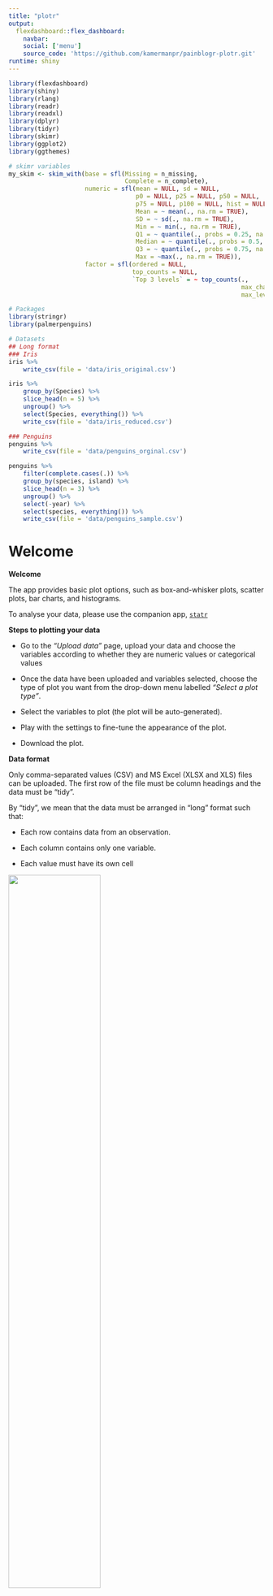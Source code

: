 ```yaml
---
title: "plotr"
output: 
  flexdashboard::flex_dashboard:
    navbar:
    social: ['menu']
    source_code: 'https://github.com/kamermanpr/painblogr-plotr.git'
runtime: shiny
---
```


```r
library(flexdashboard)
library(shiny)
library(rlang)
library(readr)
library(readxl)
library(dplyr)
library(tidyr)
library(skimr)
library(ggplot2)
library(ggthemes)

# skimr variables
my_skim <- skim_with(base = sfl(Missing = n_missing,
                                Complete = n_complete),
                     numeric = sfl(mean = NULL, sd = NULL,
                                   p0 = NULL, p25 = NULL, p50 = NULL, 
                                   p75 = NULL, p100 = NULL, hist = NULL,
                                   Mean = ~ mean(., na.rm = TRUE),
                                   SD = ~ sd(., na.rm = TRUE),
                                   Min = ~ min(., na.rm = TRUE),
                                   Q1 = ~ quantile(., probs = 0.25, na.rm = TRUE),
                                   Median = ~ quantile(., probs = 0.5, na.rm = TRUE),
                                   Q3 = ~ quantile(., probs = 0.75, na.rm = TRUE),
                                   Max = ~max(., na.rm = TRUE)),
                     factor = sfl(ordered = NULL,
                                  top_counts = NULL,
                                  `Top 3 levels` = ~ top_counts(., 
                                                                max_char = 15,
                                                                max_levels = 3)))
```

```r
# Packages
library(stringr)
library(palmerpenguins)

# Datasets
## Long format
### Iris
iris %>% 
    write_csv(file = 'data/iris_original.csv')

iris %>% 
    group_by(Species) %>% 
    slice_head(n = 5) %>% 
    ungroup() %>% 
    select(Species, everything()) %>% 
    write_csv(file = 'data/iris_reduced.csv')

### Penguins
penguins %>% 
    write_csv(file = 'data/penguins_orginal.csv')

penguins %>% 
    filter(complete.cases(.)) %>% 
    group_by(species, island) %>% 
    slice_head(n = 3) %>% 
    ungroup() %>% 
    select(-year) %>% 
    select(species, everything()) %>% 
    write_csv(file = 'data/penguins_sample.csv')
```

Welcome {data-nav='Welcome'}
===================================== 

<!--- <a href='https://www.wits.ac.za' target='_blank'>
<img src='wits-logo.png' 
alt='Wits give you the edge' 
width='25%'>
</a> --->

**Welcome**  

The app provides basic plot options, such as box-and-whisker plots, scatter plots, bar charts, and histograms. 

To analyse your data, please use the companion app, [`statr`](https://kamermanpr.shinyapps.io/painblogr-statr/){ target='_blank' }

**Steps to plotting your data**  

- Go to the _"Upload data"_ page, upload your data and choose the variables according to whether they are numeric values or categorical values

- Once the data have been uploaded and variables selected, choose the type of plot you want from the drop-down menu labelled _“Select a plot type”_.

- Select the variables to plot (the plot will be auto-generated).

- Play with the settings to fine-tune the appearance of the plot.

- Download the plot.

**Data format**  

Only comma-separated values (CSV) and MS Excel (XLSX and XLS) files can be uploaded. The first row of the file must be column headings and the data must be "tidy". 

By "tidy", we mean that the data must be arranged in "long" format such that:

- Each row contains data from an observation.

- Each column contains only one variable.

- Each value must have its own cell

<div>
<img src='tidy-data.png' width='60%'>
</div>

For a full description of tidy data, please use the following [link](https://www.jstatsoft.org/article/view/v059i10){ target='_blank' }.

To download a dataset to play around with on the app, we recommend [Allison Horst's](https://allisonhorst.github.io/palmerpenguins/index.html){ target='_blank' } "Palmer Penguins" dataset ([link to data](https://drive.google.com/open?id=1-8H1Mz2_oEMu3zlVsatraFruJQlCFqZ9&authuser=peter.kamerman%40gmail.com&usp=drive_fs){ target='_blank' })

**Developers**  

The app was developed by Peter Kamerman (WWW: [painblogr.org](https://www.painblogr.org){ target='_blank'}, GitHub: [kamermanpr](https://github.com/kamermanpr){ target='_blank' }) and Kavilan Nair (GitHub: [TripleBlackCat](https://github.com/TripleBlackCat){ target='_blank' }).

The development of the app was inspired by [BoxPlotR](http://shiny.chemgrid.org/boxplotr/){ target='_blank' }. 

Please cite this app as: Kamerman PR, Nair K (2021). plotr: an online academic plotting application. Version: v0.1.3. DOI: [10.5281/zenodo.5977332](https://doi.org/10.5281/zenodo.5977332).

**License**  

The software is released under an [MIT license](https://github.com/kamermanpr/painblogr-plotr/blob/main/LICENSE){ target='_blank' }.

**Issues**

To report any issues you have with the app, please use the following [link](https://github.com/kamermanpr/painblogr-plotr/issues){ target='_blank' }.

**Software citations**

- R Core Team (2021). R: A language and environment for statistical computing. R Foundation for Statistical Computing, Vienna, Austria. URL: [https://www.R-project.org/](https://www.R-project.org/){ target='_blank' }.

- Jeffrey B. Arnold (2021). ggthemes: Extra Themes, Scales and Geoms for 'ggplot2'. R package version 4.2.4. URL: [https://CRAN.R-project.org/package=ggthemes](https://CRAN.R-project.org/package=ggthemes){ target='_blank' }.
  
- Winston Chang, Joe Cheng, JJ Allaire, Carson Sievert, Barret Schloerke, Yihui Xie, Jeff Allen, Jonathan McPherson, Alan Dipert and Barbara Borges (2021). shiny: Web Application Framework for R. R package version 1.7.1. URL: [https://CRAN.R-project.org/package=shiny](https://CRAN.R-project.org/package=shiny){ target='_blank' }.
  
- Lionel Henry and Hadley Wickham (2021). rlang: Functions for Base Types and Core R and 'Tidyverse' Features. R package version 0.4.12. URL: [https://CRAN.R-project.org/package=rlang](https://CRAN.R-project.org/package=rlang){ target='_blank' }.

- Richard Iannone, JJ Allaire and Barbara Borges (2020). flexdashboard: R Markdown Format for Flexible Dashboards. R package version 0.5.2. URL: [https://CRAN.R-project.org/package=flexdashboard](https://CRAN.R-project.org/package=flexdashboard){ target='_blank' }.

- Elin Waring, Michael Quinn, Amelia McNamara, Eduardo Arino de la Rubia, Hao Zhu and Shannon Ellis (2021). skimr: Compact and Flexible Summaries of Data. R package version 2.1.3. URL: [https://CRAN.R-project.org/package=skimr](https://CRAN.R-project.org/package=skimr){ target='_blank' }.

- Hadley Wickham, Romain François, Lionel Henry and Kirill Müller (2021). dplyr: A Grammar of Data Manipulation. R package version 1.0.7. URL: [https://CRAN.R-project.org/package=dplyr](https://CRAN.R-project.org/package=dplyr){ target='_blank' }.

- Hadley Wickham, Jim Hester and Jennifer Bryan (2021). readr: Read Rectangular Text Data. R package version 2.1.1. URL: [https://CRAN.R-project.org/package=readr](https://CRAN.R-project.org/package=readr){ target='_blank' }.

- Hadley Wickham (2021). tidyr: Tidy Messy Data. R package version 1.1.4. URL: [https://CRAN.R-project.org/package=tidyr](https://CRAN.R-project.org/package=tidyr){ target='_blank' }.

- Hadley Wickham and Jennifer Bryan (2019). readxl: Read Excel Files. R package version 1.3.1. URL: [https://CRAN.R-project.org/package=readxl](https://CRAN.R-project.org/package=readxl){ target='_blank' }.

- Hadley Wickham (2016). ggplot2: Elegant Graphics for Data Analysis. Springer-Verlag, New York.

Upload data {data-nav='Upload data'}
=====================================

Column {.sidebar data-width=350}
-------------------------------------

```r
h1('Upload data')

p('Once the data have been uploaded, choose all variables that should be treated as numeric variables, and all variables that should be treated as categorical variables.')

hr()

# File format
radioButtons(inputId = 'type0', 
             label = 'File type', 
             choices = c('CSV (default)' = 'csv',
                         'XLSX or XLS' = 'excel'),
             selected = 'csv')

# Upload file
fileInput(inputId = 'file0', 
          label = 'Import data',
          multiple = FALSE,
          accept = c('.csv', '.xlsx', '.xls'))

# Make reactive data
df <- reactive({
    req(input$file0)
    
    if(input$type0 == 'csv'){
        
        read_csv(input$file0$datapath)
        
    } else {
        
        read_excel(input$file0$datapath)
        
    }
})

# Choose numeric columns
output$data_numeric <- renderUI({
    varSelectizeInput(inputId = 'numeric',
                      label = 'Select numeric variables',
                      multiple = TRUE,
                      data = df())
})

uiOutput('data_numeric')

# Choose categorical columns
output$data_categorical <- renderUI({
    varSelectizeInput(inputId = 'categorical',
                      label = 'Select categorical variables',
                      multiple = TRUE,
                      data = df())
})

uiOutput('data_categorical')

```

Row 
-------------------------------------

### Table 1: Summary of numeric variables

```r
df_numeric <- reactive({
    req(df())
    df() %>% 
        select(!!!input$numeric) %>% 
        mutate(across(.cols = everything(), ~ as.numeric(.x)))
})

output$tbl_numeric <- renderTable(
    if(ncol(df_numeric()) != 0){
        df_numeric() %>% 
            my_skim() %>% 
            yank('numeric') %>% 
            rename(Variable = skim_variable)
    }
)

tableOutput('tbl_numeric')
```

### Table 2: Summary of categorical variables

```r
df_categorical <- reactive({
    req(df())
    df() %>% 
        select(!!!input$categorical) %>% 
        mutate(across(.cols = everything(), ~ as.factor(.x)))
})

output$tbl_categorical <- renderTable(
    if(ncol(df_categorical()) != 0){
        df_categorical() %>% 
            my_skim() %>% 
            yank('factor') %>% 
            rename(Variable = skim_variable,
                   `Unique levels` = n_unique)
    }
)

tableOutput('tbl_categorical')
```

```r
# Generate combined data file
df_combined <- reactive({
    bind_cols(df_numeric(), df_categorical())
    })
```

Boxplot {data-navmenu='Select a plot type'}
=====================================  

Column {.sidebar data-width=350}
-------------------------------------

```r
h1('Boxplot')

p(strong('Remember to upload your data first.'))

p('The default setting is to display plots with only one grouping variable using a black-and-white colour palette. If you wish to add colour to these plots, select the second grouping variable as the same as the first grouping variable.')

p('Beeswarm points are "jittered" horizontally only. That is, the value of each point, as measured on the y-axis, remains unchanged.')

p('For plot download options, scroll to the bottom of this sidebar.')

hr()

# Select variables
## Response variable
output$box_yvar <- renderUI({
    req(df_numeric())
    varSelectInput(inputId = 'box_y_var',
                   label = 'Choose response variable',
                   selected = NULL,
                   data = df_numeric())
    })

uiOutput('box_yvar')

## Grouping variable
output$box_groupvar <- renderUI({
    req(df_categorical())
    selectInput(inputId = 'box_group_var',
                label = 'Choose grouping variable',
                selected = 'None',
                choices = c('None', names(df_categorical())))
    })

uiOutput('box_groupvar')

## Second grouping variable
output$box_groupvar2 <- renderUI({
    req(df_categorical)
    selectInput(inputId = 'box_group2_var',
                label = 'Choose second grouping variable (optional)',
                selected = 'None',
                choices = c('None', names(df_categorical())))
    })

uiOutput('box_groupvar2')

## Choose plot type
radioButtons(inputId = 'box_plot_type',
             label = 'Plot type',
             choices = c('Simple boxplot (default)' = 'box',
                         'Add beeswarm' = 'box_points'),
             selected = 'box')

## Add labels
textInput(inputId = 'box_title', 
          label = 'Plot title',
          value = NULL)

textInput(inputId = 'box_y_label', 
          label = 'Y-axis label',
          value = NULL)

textInput(inputId = 'box_x_label', 
          label = 'X-axis label',
          value = NULL)

## Base font size
sliderInput(inputId = 'box_base_size',
            label = 'Font size',
            value = 18,
            min = 8,
            max = 28)

## Y-axis limits
numericInput(inputId = 'box_min_y',
             label = 'Minimum y-axis value',
             value = NULL)

numericInput(inputId = 'box_max_y',
             label = 'Maximum y-axis value',
             value = NULL)

## Point size size
sliderInput(inputId = 'box_size',
            label = 'Point size (beeswarm points)',
            value = 3,
            min = 0,
            max = 10)

## Point transparency size
sliderInput(inputId = 'box_alpha',
            label = 'Point transparency (beeswarm points)',
            value = 1,
            min = 0,
            max = 1)

## Point scatter width
sliderInput(inputId = 'box_scatter_width',
            label = 'Scatter width (beeswarm points)',
            value = 0.3,
            min = 0,
            max = 1)

hr()

strong('Options for the second grouping variable')

## Colour scheme
selectInput(inputId = 'box_colours',
            label = 'Colour scheme',
            selected = NULL,
            choices = c('Default (20 colours)' = 'Tableau 20',
                        'Tableau (10 colours)' = 'Tableau 10',
                        'Colour blind (10 colours)' = 'Color Blind',
                        'Grey (5 colours)' = 'Classic Gray 5'))

## Legend position
radioButtons(inputId = 'box_legend_position',
             label = 'Legend position',
             choices =c ('None (default)'= 'none',
                         'Right side of plot' = 'right',
                         'Above the plot' = 'top',
                         'User-defined' = 'legend_user'),
             selected = 'none')

### x value
sliderInput(inputId = 'box_x_legend',
            label = 'User-defined legend position (x coordinate)',
            value = 0.85,
            min = 0,
            max = 1)

### y-value
sliderInput(inputId = 'box_y_legend',
            label = 'User-defined legend position (y coordinate)',
            value = 0.85,
            min = 0,
            max = 1)

hr()

h1('Download plot')

# Format
selectInput(inputId = 'box_format',
            label = 'Choose file format',
            selected = 'png',
            choices = c('bmp', 'jpg', 'pdf', 'png'))

# Plot width
numericInput(inputId = 'box_width',
             label = 'Figure width (cm)',
             value = 17)

## Plot height
numericInput(inputId = 'box_height',
             label = 'Figure height (cm)',
             value = 14)

# Add download button
output$box_download_button <- renderUI({
    downloadButton(outputId = 'boxplot_download_button',
                   label = "'Click' to download image")
    })

uiOutput('box_download_button')
```

Column
-------------------------------------

### Plot

```r
# Plot graph
output$box_plot <- renderPlot(
    
    if(req(input$box_plot_type) == 'box' & req(input$box_group_var) == 'None'){
        
        df_combined() %>%
                ggplot(data = .) +
                aes(x = '',
                    y = !!input$box_y_var) +
                geom_boxplot() +
                labs(title = input$box_title,
                     y = input$box_y_label,
                     x = input$box_x_label) +
                scale_y_continuous(limits = c(input$box_min_y, input$box_max_y)) +
                scale_x_discrete(na.translate = FALSE) +
                theme_minimal(base_size = input$box_base_size) +
                theme(legend.position = 'none',
                          plot.background = element_rect(colour = '#FFFFFF',
                                                         fill = '#FFFFFF'),
                          plot.title = element_text(size = input$box_base_size),
                          axis.text = element_text(colour = '#000000'),
                          axis.line = element_line(colour = '#000000',
                                                   size = 0.5),
                          axis.ticks = element_line(colour = '#000000',
                                                    size = 0.5),
                          panel.grid = element_blank()) 
        
        
    } else if(req(input$box_plot_type) == 'box' & req(input$box_group_var) != 'None'){
        
        if(req(input$box_group2_var) == 'None'){
            
            df_combined() %>%
                ggplot(data = .) +
                aes(x = df_combined()[[input$box_group_var]],
                    y = !!input$box_y_var) +
                geom_boxplot() +
                labs(title = input$box_title,
                     y = input$box_y_label,
                     x = input$box_x_label) +
                scale_y_continuous(limits = c(input$box_min_y, input$box_max_y)) +
                scale_x_discrete(na.translate = FALSE) +
                theme_minimal(base_size = input$box_base_size) +
                theme(legend.position = 'none',
                          plot.background = element_rect(colour = '#FFFFFF',
                                                         fill = '#FFFFFF'),
                          plot.title = element_text(size = input$box_base_size),
                          axis.text = element_text(colour = '#000000'),
                          axis.line = element_line(colour = '#000000',
                                                   size = 0.5),
                          axis.ticks = element_line(colour = '#000000',
                                                    size = 0.5),
                          panel.grid = element_blank()) 
            
        } else {
            
            if(input$box_legend_position != 'legend_user'){
                
                df_combined() %>% 
                    ggplot(data = .) +
                    aes(x = df_combined()[[input$box_group_var]],
                        y = !!input$box_y_var,
                        fill = df_combined()[[!!input$box_group2_var]],
                        colour = df_combined()[[!!input$box_group2_var]]) +
                    geom_boxplot(alpha = 0.6) +
                    labs(title = input$box_title,
                         y = input$box_y_label,
                         x = input$box_x_label) +
                    scale_y_continuous(limits = c(input$box_min_y, input$box_max_y)) +
                    scale_x_discrete(na.translate = FALSE) +
                    scale_fill_tableau(palette = input$box_colours,
                                       na.translate = FALSE) +
                    scale_colour_tableau(palette = input$box_colours,
                                         na.translate = FALSE) +
                    theme_minimal(base_size = input$box_base_size) +
                    theme(legend.position = input$box_legend_position,
                          legend.title = element_blank(),
                          plot.background = element_rect(colour = '#FFFFFF',
                                                         fill = '#FFFFFF'),
                          plot.title = element_text(size = input$box_base_size),
                          axis.text = element_text(colour = '#000000'),
                          axis.line = element_line(colour = '#000000',
                                                   size = 0.5),
                          axis.ticks = element_line(colour = '#000000',
                                                    size = 0.5),
                          panel.grid = element_blank()) 
                
                } else if(input$box_legend_position == 'legend_user'){
                    
                    df_combined() %>% 
                        ggplot(data = .) +
                        aes(x = df_combined()[[input$box_group_var]],
                            y = !!input$box_y_var,
                            fill = df_combined()[[!!input$box_group2_var]],
                            colour = df_combined()[[!!input$box_group2_var]]) +
                        geom_boxplot(alpha = 0.6) +
                        labs(title = input$box_title,
                             y = input$box_y_label,
                             x = input$box_x_label) +
                        scale_y_continuous(limits = c(input$box_min_y, input$box_max_y)) +
                        scale_x_discrete(na.translate = FALSE) +
                        scale_fill_tableau(palette = input$box_colours,
                                           na.translate = FALSE) +
                        scale_colour_tableau(palette = input$box_colours,
                                             na.translate = FALSE) +
                        theme_minimal(base_size = input$box_base_size) +
                        theme(legend.position = c(input$box_x_legend, input$box_y_legend),
                              legend.title = element_blank(),
                              plot.background = element_rect(colour = '#FFFFFF',
                                                             fill = '#FFFFFF'),
                              plot.title = element_text(size = input$box_base_size),
                              axis.text = element_text(colour = '#000000'),
                              axis.line = element_line(colour = '#000000',
                                                       size = 0.5),
                              axis.ticks = element_line(colour = '#000000',
                                                        size = 0.5),
                              panel.grid = element_blank()) 
                    
                }
            }
        
        } else if(input$box_plot_type == 'box_points' & input$box_group_var == 'None'){
            
            df_combined() %>%
                ggplot(data = .) +
                aes(x = '',
                    y = !!input$box_y_var) +
                geom_boxplot(outlier.shape = NA) +
                geom_point(position = position_jitter(seed = 1234,
                                                      width = input$box_scatter_width,
                                                      height = 0),
                           fill = '#000000',
                           alpha = input$box_alpha,
                           shape = 21,
                           size = input$box_size) +
                geom_point(position = position_jitter(seed = 1234,
                                                      width = input$box_scatter_width,
                                                      height = 0),
                           shape = 21,
                           size = input$box_size) +
                labs(title = input$box_title,
                     y = input$box_y_label,
                     x = input$box_x_label) +
                scale_y_continuous(limits = c(input$box_min_y, input$box_max_y)) +
                scale_x_discrete(na.translate = FALSE) +
                theme_minimal(base_size = input$box_base_size) +
                theme(legend.position = 'none',
                          plot.background = element_rect(colour = '#FFFFFF',
                                                         fill = '#FFFFFF'),
                          plot.title = element_text(size = input$box_base_size),
                          axis.text = element_text(colour = '#000000'),
                          axis.line = element_line(colour = '#000000',
                                                   size = 0.5),
                          axis.ticks = element_line(colour = '#000000',
                                                    size = 0.5),
                          panel.grid = element_blank()) 
            
        } else if(input$box_plot_type == 'box_points' & input$box_group_var != 'None'){
            
            if(req(input$box_group2_var) == 'None'){
            
            df_combined() %>%
                ggplot(data = .) +
                aes(x = df_combined()[[input$box_group_var]],
                    y = !!input$box_y_var) +
                geom_boxplot(outlier.shape = NA) +
                geom_point(position = position_jitter(seed = 1234,
                                                      width = input$box_scatter_width,
                                                      height = 0),
                           fill = '#000000',
                           alpha = input$box_alpha,
                           shape = 21,
                           size = input$box_size) +
                geom_point(position = position_jitter(seed = 1234,
                                                      width = input$box_scatter_width,
                                                      height = 0),
                           shape = 21,
                           size = input$box_size) +
                labs(title = input$box_title,
                     y = input$box_y_label,
                     x = input$box_x_label) +
                scale_y_continuous(limits = c(input$box_min_y, input$box_max_y)) +
                scale_x_discrete(na.translate = FALSE) +
                theme_minimal(base_size = input$box_base_size) +
                theme(legend.position = 'none',
                          plot.background = element_rect(colour = '#FFFFFF',
                                                         fill = '#FFFFFF'),
                          plot.title = element_text(size = input$box_base_size),
                          axis.text = element_text(colour = '#000000'),
                          axis.line = element_line(colour = '#000000',
                                                   size = 0.5),
                          axis.ticks = element_line(colour = '#000000',
                                                    size = 0.5),
                          panel.grid = element_blank()) 
            
        } else {
            
            if(input$box_legend_position != 'legend_user'){
                
                df_combined() %>% 
                    ggplot(data = .) +
                    aes(x = df_combined()[[input$box_group_var]],
                        y = !!input$box_y_var,
                        fill = df_combined()[[!!input$box_group2_var]],
                        colour = df_combined()[[!!input$box_group2_var]]) +
                    geom_boxplot(outlier.shape = NA,
                                 alpha = 0.6) +
                    geom_point(position = position_jitterdodge(seed = 1234,
                                                          jitter.width = input$box_scatter_width,
                                                          jitter.height = 0),
                               alpha = input$box_alpha,
                               shape = 21,
                               size = input$box_size) +
                    geom_point(position = position_jitterdodge(seed = 1234,
                                                          jitter.width = input$box_scatter_width,
                                                          jitter.height = 0),
                               fill = NA,
                               shape = 21,
                               size = input$box_size) +
                    labs(title = input$box_title,
                         y = input$box_y_label,
                         x = input$box_x_label) +
                    scale_y_continuous(limits = c(input$box_min_y, input$box_max_y)) +
                    scale_x_discrete(na.translate = FALSE) +
                    scale_fill_tableau(palette = input$box_colours,
                                       na.translate = FALSE) +
                    scale_colour_tableau(palette = input$box_colours,
                                         na.translate = FALSE) +
                    theme_minimal(base_size = input$box_base_size) +
                    theme(legend.position = input$box_legend_position,
                          legend.title = element_blank(),
                          plot.background = element_rect(colour = '#FFFFFF',
                                                         fill = '#FFFFFF'),
                          plot.title = element_text(size = input$box_base_size),
                          axis.text = element_text(colour = '#000000'),
                          axis.line = element_line(colour = '#000000',
                                                   size = 0.5),
                          axis.ticks = element_line(colour = '#000000',
                                                    size = 0.5),
                          panel.grid = element_blank()) 
                
                } else if(input$box_legend_position == 'legend_user'){
                    
                    df_combined() %>% 
                        ggplot(data = .) +
                        aes(x = df_combined()[[input$box_group_var]],
                            y = !!input$box_y_var,
                            fill = df_combined()[[!!input$box_group2_var]],
                            colour = df_combined()[[!!input$box_group2_var]]) +
                        geom_boxplot(outlier.shape = NA,
                                     alpha = 0.6) +
                        geom_point(position = position_jitterdodge(seed = 1234,
                                                              jitter.width = input$box_scatter_width,
                                                              jitter.height = 0),
                                   alpha = input$box_alpha,
                                   shape = 21,
                                   size = input$box_size) +
                        geom_point(position = position_jitterdodge(seed = 1234,
                                                              jitter.width = input$box_scatter_width,
                                                              jitter.height = 0),
                                   shape = 21,
                                   fill = NA,
                                   size = input$box_size) +
                        labs(title = input$box_title,
                             y = input$box_y_label,
                             x = input$box_x_label) +
                        scale_y_continuous(limits = c(input$box_min_y, input$box_max_y)) +
                        scale_x_discrete(na.translate = FALSE) +
                        scale_fill_tableau(palette = input$box_colours,
                                           na.translate = FALSE) +
                        scale_colour_tableau(palette = input$box_colours,
                                             na.translate = FALSE) +
                        theme_minimal(base_size = input$box_base_size) +
                        theme(legend.position = c(input$box_x_legend, input$box_y_legend),
                              legend.title = element_blank(),
                              plot.background = element_rect(colour = '#FFFFFF',
                                                             fill = '#FFFFFF'),
                              plot.title = element_text(size = input$box_base_size),
                              axis.text = element_text(colour = '#000000'),
                              axis.line = element_line(colour = '#000000',
                                                       size = 0.5),
                              axis.ticks = element_line(colour = '#000000',
                                                        size = 0.5),
                              panel.grid = element_blank()) 
                    
                }
            }
        }
)

plotOutput('box_plot')
```

```r
# Download plot
output$boxplot_download_button <- downloadHandler(
    filename = function() {
        paste0('boxplot_', Sys.Date(), '.', input$box_format)
    },
    content = function(file) {
        plotOutput('box_plot')
        ggsave(file, 
               width = input$box_width, 
               height = input$box_height,
               units = 'cm')
    }
  )
```

Scatter plot {data-navmenu='Select a plot type'}
=====================================  

Column {.sidebar data-width=350}
-------------------------------------

```r
h1('Scatter plot')

p(strong('Remember to upload your data first.'))

p('The default setting is to display plots with no grouping variable using a black-and-white colour palette. Colour options only become available when adding a grouping variable.')

p('For download options, scroll to the bottom of this sidebar.')

hr()

# Select variables
## Y variable
output$scatter_yvar <- renderUI({
    req(df_numeric())
    varSelectInput(inputId = 'scatter_y_var',
                   label = 'Choose response variable (y-axis)',
                   selected = NULL,
                   data =  df_numeric())
    })

uiOutput('scatter_yvar')

## X variable
output$scatter_xvar <- renderUI({
    req(df_numeric())
    varSelectInput(inputId = 'scatter_x_var',
                   label = 'Choose response variable (x-axis)',
                   selected = NULL,
                   data =  df_numeric())
    })

uiOutput('scatter_xvar')

output$scatter_groupvar <- renderUI({
    req(df_categorical())
    selectInput(inputId = 'scatter_group_var',
                label = 'Choose grouping variable (optional)',
                selected = NULL,
                choices = c('None', names(df_categorical())))
})

uiOutput('scatter_groupvar')

## Add regression or loess curve
radioButtons(inputId = 'scatter_smooth',
             label = 'Add regression line',
             choices = c('None (default)' = 'none',
                         'Linear regression' = 'linear',
                         'LOESS curve' = 'loess'),
             selected = 'none')

## Add labels
textInput(inputId = 'scatter_title', 
          label = 'Plot title',
          value = '')

textInput(inputId = 'scatter_y_label', 
          label = 'Y-axis label',
          value = '')

textInput(inputId = 'scatter_x_label', 
          label = 'X-axis label',
          value = '')

## Base font size
sliderInput(inputId = 'scatter_base_size',
            label = 'Font size',
            value = 18,
            min = 8,
            max = 28)

## Point size size
sliderInput(inputId = 'scatter_size',
            label = 'Point size',
            value = 3,
            min = 0,
            max = 10)

## Point transparency size
sliderInput(inputId = 'scatter_alpha',
            label = 'Point transparency',
            value = 1,
            min = 0,
            max = 1)

## Y-axis limits
numericInput(inputId = 'scatter_min_y',
             label = 'Minimum y-axis value',
             value = NULL)

numericInput(inputId = 'scatter_max_y',
             label = 'Maximum y-axis value',
             value = NULL)

## X-axis limits
numericInput(inputId = 'scatter_min_x',
             label = 'Minimum x-axis value',
             value = NULL)

numericInput(inputId = 'scatter_max_x',
             label = 'Maximum x-axis value',
             value = NULL)

hr()

strong('Options for grouping variable')

## Colour scheme
selectInput(inputId = 'scatter_colours',
            label = 'Colour scheme',
            selected = NULL,
            choices = c('Default (20 colours)' = 'Tableau 20',
                        'Tableau (10 colours)' = 'Tableau 10',
                        'Colour blind (10 colours)' = 'Color Blind',
                        'Grey (5 colours)' = 'Classic Gray 5'))

## Legend position
radioButtons(inputId = 'scatter_legend_position',
             label = 'Legend position',
             choices =c ('None (default)'= 'none',
                         'Right side of plot' = 'right',
                         'Above the plot' = 'top',
                         'User-defined' = 'legend_user'),
             selected = 'none')

### x value
sliderInput(inputId = 'scatter_x_legend',
            label = 'User-defined legend position (x coordinate)',
            value = 0.85,
            min = 0,
            max = 1)

### y-value
sliderInput(inputId = 'scatter_y_legend',
            label = 'User-defined legend position (y coordinate)',
            value = 0.85,
            min = 0,
            max = 1)

hr()

h1('Download plot')

# Format
selectInput(inputId = 'scatter_format',
            label = 'Choose file format',
            selected = 'png',
            choices = c('bmp', 'jpg', 'pdf', 'png'))

# Plot width
numericInput(inputId = 'scatter_width',
             label = 'Figure width (cm)',
             value = 16)

## Plot height
numericInput(inputId = 'scatter_height',
             label = 'Figure height (cm)',
             value = 16)

# Add download button
output$scatter_download_button <- renderUI({
    downloadButton(outputId = 'scatterplot_download_button',
                   label = "'Click' to download image")
    })

uiOutput('scatter_download_button')
```

Column
-------------------------------------

### Plot

```r
# Plot graph
output$scatter_plot <- renderPlot(
    
    if(req(input$scatter_smooth) == 'none' & req(input$scatter_group_var) == 'None'){
        
        ggplot(data = df_combined()) +
        aes(x = !!input$scatter_x_var,
            y = !!input$scatter_y_var) +
        geom_point(shape = 21,
                   colour = '#000000',
                   fill = '#000000',
                   alpha = input$scatter_alpha,
                   size = input$scatter_size) +
        geom_point(shape = 21,
                   colour = '#000000',
                   size = input$scatter_size) +
        labs(title = input$scatter_title,
             y = input$scatter_y_label,
             x = input$scatter_x_label) +
        scale_x_continuous(limits = c(input$scatter_min_x, input$scatter_max_x)) +
        scale_y_continuous(limits = c(input$scatter_min_y, input$scatter_max_y)) +
        theme_minimal(base_size = input$scatter_base_size) +
        theme(plot.background = element_rect(colour = '#FFFFFF',
                                             fill = '#FFFFFF'),
              plot.title = element_text(size = input$scatter_base_size),
              axis.text = element_text(colour = '#000000'),
              axis.line = element_line(colour = '#000000',
                                       size = 0.5),
              axis.ticks = element_line(colour = '#000000',
                                        size = 0.5),
              panel.grid = element_blank())
        
    } else if(input$scatter_smooth == 'linear' & input$scatter_group_var == 'None'){
        
        ggplot(data = df_combined()) +
        aes(x = !!input$scatter_x_var,
            y = !!input$scatter_y_var) +
        geom_point(shape = 21,
                   colour = '#000000',
                   fill = '#000000',
                   alpha = input$scatter_alpha,
                   size = input$scatter_size) +
        geom_point(shape = 21,
                   colour = '#000000',
                   size = input$scatter_size) +
        geom_smooth(method = 'lm',
                    colour = '#000000',
                    size = 1,
                    se = FALSE) +
        labs(title = input$scatter_title,
             y = input$scatter_y_label,
             x = input$scatter_x_label) +
        scale_x_continuous(limits = c(input$scatter_min_x, input$scatter_max_x)) +
        scale_y_continuous(limits = c(input$scatter_min_y, input$scatter_max_y)) +
        theme_minimal(base_size = input$scatter_base_size) +
        theme(plot.background = element_rect(colour = '#FFFFFF',
                                             fill = '#FFFFFF'),
              plot.title = element_text(size = input$scatter_base_size),
              axis.text = element_text(colour = '#000000'),
              axis.line = element_line(colour = '#000000',
                                       size = 0.5),
              axis.ticks = element_line(colour = '#000000',
                                        size = 0.5),
              panel.grid = element_blank())
        
    } else if(input$scatter_smooth == 'loess' & input$scatter_group_var == 'None'){
        
        ggplot(data = df_combined()) +
        aes(x = !!input$scatter_x_var,
            y = !!input$scatter_y_var) +
        geom_point(shape = 21,
                   colour = '#000000',
                   fill = '#000000',
                   alpha = input$scatter_alpha,
                   size = input$scatter_size) +
        geom_point(shape = 21,
                   colour = '#000000',
                   size = input$scatter_size) +
        geom_smooth(method = 'loess',
                    colour = '#000000',
                    size = 1,
                    se = FALSE) +
        labs(title = input$scatter_title,
             y = input$scatter_y_label,
             x = input$scatter_x_label) +
        scale_x_continuous(limits = c(input$scatter_min_x, input$scatter_max_x)) +
        scale_y_continuous(limits = c(input$scatter_min_y, input$scatter_max_y)) +
        theme_minimal(base_size = input$scatter_base_size) +
        theme(plot.background = element_rect(colour = '#FFFFFF',
                                                 fill = '#FFFFFF'),
              plot.title = element_text(size = input$scatter_base_size),
              axis.text = element_text(colour = '#000000'),
              axis.line = element_line(colour = '#000000',
                                       size = 0.5),
              axis.ticks = element_line(colour = '#000000',
                                        size = 0.5),
              panel.grid = element_blank())
        
    } else if(input$scatter_smooth == 'linear' & input$scatter_group_var != 'None'){
        
        if(input$scatter_legend_position != 'legend_user'){
            
            ggplot(data = df_combined()) +
                aes(x = !!input$scatter_x_var,
                    y = !!input$scatter_y_var,
                    fill = df_combined()[[input$scatter_group_var]],
                    colour = df_combined()[[input$scatter_group_var]]) +
                geom_point(shape = 21,
                           alpha = input$scatter_alpha,
                           size = input$scatter_size) +
                geom_point(shape = 21,
                           fill = NA,
                           size = input$scatter_size) +
                geom_smooth(method = 'lm',
                            size = 1,
                            se = FALSE) +
                labs(title = input$scatter_title,
                     y = input$scatter_y_label,
                     x = input$scatter_x_label) +
                scale_x_continuous(limits = c(input$scatter_min_x, input$scatter_max_x)) +
                scale_y_continuous(limits = c(input$scatter_min_y, input$scatter_max_y)) +
                scale_colour_tableau(palette = input$scatter_colours,
                                     na.translate = FALSE) +
                scale_fill_tableau(palette = input$scatter_colours,
                                   na.translate = FALSE) +
                theme_minimal(base_size = input$scatter_base_size) +
                theme(plot.background = element_rect(colour = '#FFFFFF',
                                                     fill = '#FFFFFF'),
                      plot.title = element_text(size = input$scatter_base_size),
                      legend.position = input$scatter_legend_position,
                      legend.title = element_blank(),
                      axis.text = element_text(colour = '#000000'),
                      axis.line = element_line(colour = '#000000',
                                               size = 0.5),
                      axis.ticks = element_line(colour = '#000000',
                                                size = 0.5),
                      panel.grid = element_blank())
            
        } else if(input$scatter_legend_position == 'legend_user'){
            
            ggplot(data = df_combined()) +
                aes(x = !!input$scatter_x_var,
                    y = !!input$scatter_y_var,
                    fill = df_combined()[[input$scatter_group_var]],
                    colour = df_combined()[[input$scatter_group_var]]) +
                geom_point(shape = 21,
                           alpha = input$scatter_alpha,
                           size = input$scatter_size) +
                geom_point(shape = 21,
                           fill = NA,
                           size = input$scatter_size) +
                geom_smooth(method = 'lm',
                            size = 1,
                            se = FALSE) +
                labs(title = input$scatter_title,
                     y = input$scatter_y_label,
                     x = input$scatter_x_label) +
                scale_x_continuous(limits = c(input$scatter_min_x, input$scatter_max_x)) +
                scale_y_continuous(limits = c(input$scatter_min_y, input$scatter_max_y)) +
                scale_colour_tableau(palette = input$scatter_colours,
                                     na.translate = FALSE) +
                scale_fill_tableau(palette = input$scatter_colours,
                                   na.translate = FALSE) +
                theme_minimal(base_size = input$scatter_base_size) +
                theme(plot.background = element_rect(colour = '#FFFFFF',
                                                     fill = '#FFFFFF'),
                      plot.title = element_text(size = input$scatter_base_size),
                      legend.position = c(input$scatter_x_legend, input$scatter_y_legend),
                      legend.title = element_blank(),
                      axis.text = element_text(colour = '#000000'),
                      axis.line = element_line(colour = '#000000',
                                               size = 0.5),
                      axis.ticks = element_line(colour = '#000000',
                                                size = 0.5),
                      panel.grid = element_blank())
            
        }
        
    } else if(input$scatter_smooth == 'loess' & input$scatter_group_var != 'None'){
        
        if(input$scatter_legend_position != 'legend_user'){
            
            ggplot(data = df_combined()) +
                aes(x = !!input$scatter_x_var,
                    y = !!input$scatter_y_var,
                    fill = df_combined()[[input$scatter_group_var]],
                    colour = df_combined()[[input$scatter_group_var]]) +
                geom_point(shape = 21,
                           alpha = input$scatter_alpha,
                           size = input$scatter_size) +
                geom_point(shape = 21,
                           fill = NA,
                           size = input$scatter_size) +
                geom_smooth(method = 'loess',
                            size = 1,
                            se = FALSE) +
                labs(title = input$scatter_title,
                     y = input$scatter_y_label,
                     x = input$scatter_x_label) +
                scale_x_continuous(limits = c(input$scatter_min_x, input$scatter_max_x)) +
                scale_y_continuous(limits = c(input$scatter_min_y, input$scatter_max_y)) +
                scale_colour_tableau(palette = input$scatter_colours,
                                     na.translate = FALSE) +
                scale_fill_tableau(palette = input$scatter_colours,
                                   na.translate = FALSE) +
                theme_minimal(base_size = input$scatter_base_size) +
                theme(plot.background = element_rect(colour = '#FFFFFF',
                                                     fill = '#FFFFFF'),
                      plot.title = element_text(size = input$scatter_base_size),
                      legend.position = input$scatter_legend_position,
                      legend.title = element_blank(),
                      axis.text = element_text(colour = '#000000'),
                      axis.line = element_line(colour = '#000000',
                                               size = 0.5),
                      axis.ticks = element_line(colour = '#000000',
                                                size = 0.5),
                      panel.grid = element_blank())
            
        } else if(input$scatter_legend_position == 'legend_user'){
            
            ggplot(data = df_combined()) +
                aes(x = !!input$scatter_x_var,
                    y = !!input$scatter_y_var,
                    fill = df_combined()[[input$scatter_group_var]],
                    colour = df_combined()[[input$scatter_group_var]]) +
                geom_point(shape = 21,
                           alpha = input$scatter_alpha,
                           size = input$scatter_size) +
                geom_point(shape = 21,
                           fill = NA,
                           size = input$scatter_size) +
                geom_smooth(method = 'loess',
                            size = 1,
                            se = FALSE) +
                labs(title = input$scatter_title,
                     y = input$scatter_y_label,
                     x = input$scatter_x_label) +
                scale_x_continuous(limits = c(input$scatter_min_x, input$scatter_max_x)) +
                scale_y_continuous(limits = c(input$scatter_min_y, input$scatter_max_y)) +
                scale_colour_tableau(palette = input$scatter_colours,
                                     na.translate = FALSE) +
                scale_fill_tableau(palette = input$scatter_colours,
                                   na.translate = FALSE) +
                theme_minimal(base_size = input$scatter_base_size) +
                theme(plot.background = element_rect(colour = '#FFFFFF',
                                                     fill = '#FFFFFF'),
                      plot.title = element_text(size = input$scatter_base_size),
                      legend.position = c(input$scatter_x_legend, input$scatter_y_legend),
                      legend.title = element_blank(),
                      axis.text = element_text(colour = '#000000'),
                      axis.line = element_line(colour = '#000000',
                                               size = 0.5),
                      axis.ticks = element_line(colour = '#000000',
                                                size = 0.5),
                      panel.grid = element_blank())
            
        }
        
    } else {
        
        if(input$scatter_legend_position != 'legend_user'){
            
            ggplot(data = df_combined()) +
                aes(x = !!input$scatter_x_var,
                    y = !!input$scatter_y_var,
                    fill = df_combined()[[input$scatter_group_var]],
                    colour = df_combined()[[input$scatter_group_var]]) +
                geom_point(shape = 21,
                           alpha = input$scatter_alpha,
                           size = input$scatter_size) +
                geom_point(shape = 21,
                           fill = NA,
                           size = input$scatter_size) +
                labs(title = input$scatter_title,
                     y = input$scatter_y_label,
                     x = input$scatter_x_label) +
                scale_x_continuous(limits = c(input$scatter_min_x, input$scatter_max_x)) +
                scale_y_continuous(limits = c(input$scatter_min_y, input$scatter_max_y)) +
                scale_colour_tableau(palette = input$scatter_colours,
                                     na.translate = FALSE) +
                scale_fill_tableau(palette = input$scatter_colours,
                                   na.translate = FALSE) +
                theme_minimal(base_size = input$scatter_base_size) +
                theme(plot.background = element_rect(colour = '#FFFFFF',
                                                     fill = '#FFFFFF'),
                      plot.title = element_text(size = input$scatter_base_size),
                      legend.position = input$scatter_legend_position,
                      legend.title = element_blank(),
                      axis.text = element_text(colour = '#000000'),
                      axis.line = element_line(colour = '#000000',
                                               size = 0.5),
                      axis.ticks = element_line(colour = '#000000',
                                                size = 0.5),
                      panel.grid = element_blank())
            
        } else if(input$scatter_legend_position == 'legend_user'){
            
            ggplot(data = df_combined()) +
                aes(x = !!input$scatter_x_var,
                    y = !!input$scatter_y_var,
                    fill = df_combined()[[input$scatter_group_var]],
                    colour = df_combined()[[input$scatter_group_var]]) +
                geom_point(shape = 21,
                           alpha = input$scatter_alpha,
                           size = input$scatter_size) +
                geom_point(shape = 21,
                           fill = NA,
                           size = input$scatter_size) +
                labs(title = input$scatter_title,
                     y = input$scatter_y_label,
                     x = input$scatter_x_label) +
                scale_x_continuous(limits = c(input$scatter_min_x, input$scatter_max_x)) +
                scale_y_continuous(limits = c(input$scatter_min_y, input$scatter_max_y)) +
                scale_colour_tableau(palette = input$scatter_colours,
                                     na.translate = FALSE) +
                scale_fill_tableau(palette = input$scatter_colours,
                                   na.translate = FALSE) +
                theme_minimal(base_size = input$scatter_base_size) +
                theme(plot.background = element_rect(colour = '#FFFFFF',
                                                     fill = '#FFFFFF'),
                      plot.title = element_text(size = input$scatter_base_size),
                      legend.position = c(input$scatter_x_legend, input$scatter_y_legend),
                      legend.title = element_blank(),
                      axis.text = element_text(colour = '#000000'),
                      axis.line = element_line(colour = '#000000',
                                               size = 0.5),
                      axis.ticks = element_line(colour = '#000000',
                                                size = 0.5),
                      panel.grid = element_blank())
            
        }
    }
)

plotOutput('scatter_plot')
```

```r
# Download plot
output$scatterplot_download_button <- downloadHandler(
    filename = function() {
        paste0('scatterplot_', Sys.Date(), '.', input$scatter_format)
    },
    content = function(file) {
        plotOutput('scatter_plot')
        ggsave(file, 
               width = input$scatter_width, 
               height = input$scatter_height,
               units = 'cm')
    }
  )
```

Histogram {data-navmenu='Select a plot type'}
=====================================  

Column {.sidebar data-width=350}
-------------------------------------

```r
h1('Histogram')

p(strong('Remember to upload your data first.'))

p('For download options, scroll to the bottom of this sidebar.')

hr()

# Select variables
## Response variable
output$histo_var <- renderUI({
    req(df_numeric())
    varSelectInput(inputId = 'histo_var',
                   label = 'Choose variable to be plotted',
                   data = df_numeric())
    })

uiOutput('histo_var')

## Add labels
textInput(inputId = 'histo_title', 
          label = 'Plot title',
          value = NULL)

textInput(inputId = 'histo_y_label', 
          label = 'Y-axis label',
          value = 'Count')

textInput(inputId = 'histo_x_label', 
          label = 'X-axis label',
          value = NULL)

## Base font size
sliderInput(inputId = 'histo_base_size',
            label = 'Font size',
            value = 18,
            min = 8,
            max = 28)

## Bin width
numericInput(inputId = 'histo_bin_width',
             label = 'Bin width',
             value = 1,
             min = 0.00000000001)

## Bar transparency size
sliderInput(inputId = 'histo_alpha',
            label = 'Bar transparency',
            value = 0.6,
            min = 0,
            max = 1)

hr()

h1('Download plot')

# Format
selectInput(inputId = 'histo_format',
            label = 'Choose file format',
            selected = 'png',
            choices = c('bmp', 'jpg', 'pdf', 'png'))

# Plot width
numericInput(inputId = 'histo_width',
             label = 'Figure width (cm)',
             value = 18)

## Plot height
numericInput(inputId = 'histo_height',
             label = 'Figure height (cm)',
             value = 13)

# Add download button
output$histo_download_button <- renderUI({
    downloadButton(outputId = 'histogram_download_button',
                   label = "'Click' to download image")
    })

uiOutput('histo_download_button')
```

Column
-------------------------------------

### Plot

```r
# Plot graph
output$histo_plot <- renderPlot(
    
        ggplot(data = df_numeric()) +
        aes(!!input$histo_var) +
        geom_histogram(binwidth = input$histo_bin_width,
                       fill = '#000000',
                       colour = '#000000',
                       alpha = input$histo_alpha) +
        labs(title = input$histo_title,
             y = input$histo_y_label,
             x = input$histo_x_label) +
        theme_minimal(base_size = input$histo_base_size) +
            theme(plot.background = element_rect(colour = '#FFFFFF',
                                                 fill = '#FFFFFF'),
                  plot.title = element_text(size = input$histo_base_size),
                  axis.text = element_text(colour = '#000000'),
                  axis.line = element_line(colour = '#000000',
                                           size = 0.5),
                  axis.ticks = element_line(colour = '#000000',
                                            size = 0.5),
                  panel.grid = element_blank())
        
        )

plotOutput('histo_plot')
```

```r
# Download plot
output$histogram_download_button <- downloadHandler(
    filename = function() {
        paste0('histogram_', Sys.Date(), '.', input$histo_format)
    },
    content = function(file) {
        plotOutput('histo_plot')
        ggsave(file, 
               width = input$histo_width, 
               height = input$histo_height,
               units = 'cm')
    }
  )
```

Bar chart {data-navmenu='Select a plot type'}
=====================================  

Column {.sidebar data-width=350}
-------------------------------------

```r
h1('Bar chart')

p(strong('Remember to upload your data first.'))

p('The default setting is to display plots with no grouping variable using a black-and-white colour palette. If you wish to add colour to these plots, select the grouping variable as the same as the primary variable that is being plotted.')

p('For download options, scroll to the bottom of this sidebar.')

hr()

# Select variables
## Choose column to plot
output$bar_column <- renderUI({
    req(df_categorical())
    varSelectInput(inputId = 'bar_column_plot',
                   label = 'Select variable to plot',
                   selected = NULL,
                   multiple = FALSE,
                   data = df_categorical())
})

uiOutput('bar_column')

## Choose grouping column
output$bar_group <- renderUI({
    req(df_categorical())
    selectInput(inputId = 'bar_column_group',
                label = 'Select grouping variable (optional)',
                selected = 'None',
                choices = c('None', names(df_categorical())))
})

uiOutput('bar_group')

## Add labels
textInput(inputId = 'bar_title', 
          label = 'Plot title',
          value = NULL)

textInput(inputId = 'bar_y_label', 
          label = 'Y-axis label',
          value = NULL)

textInput(inputId = 'bar_x_label', 
          label = 'X-axis label',
          value = NULL)

## Base font size
sliderInput(inputId = 'bar_base_size',
            label = 'Font size',
            value = 18,
            min = 8,
            max = 28)

## Point transparency size
sliderInput(inputId = 'bar_alpha',
            label = 'Bar transparency',
            value = 1,
            min = 0,
            max = 1)

## Y-axis limits
numericInput(inputId = 'bar_min_y',
             label = 'Minimum y-axis value',
             value = NULL)

numericInput(inputId = 'bar_max_y',
             label = 'Maximum y-axis value',
             value = NULL)

hr()

strong('Options for the grouping variable')

## Remove NA values
radioButtons(inputId = 'bar_na',
             label = 'Grouping variable has missing values',
             choices = c("Keep missing values (default, missing values indicated by 'NA' group')" = 'keep',
                         'Remove missing values' = 'remove'),
             selected = 'keep')

## Choose plot type
radioButtons(inputId = 'bar_plot_type',
             label = 'Plot options',
             choices = c('Side-by-side bars (default)' = 'bar_side',
                         'Stacked bars' = 'bar_stacked',
                         'Proportions' = 'bar_prop'),
             selected = 'bar_side')

## Colour scheme
selectInput(inputId = 'bar_colours',
            label = 'Colour scheme',
            selected = NULL,
            choices = c('Default (20 colours)' = 'Tableau 20',
                        'Tableau (10 colours)' = 'Tableau 10',
                        'Colour blind (10 colours)' = 'Color Blind',
                        'Grey (5 colours)' = 'Classic Gray 5'))

## Legend position
radioButtons(inputId = 'bar_legend_position',
             label = 'Legend position',
             choices = c('None (default)' = 'none',
                         'Right side of plot' = 'right',
                         'Above the plot' = 'top',
                         'User-defined' = 'legend_user'),
             selected = 'none')

### x value
sliderInput(inputId = 'bar_x_legend',
            label = 'User-defined legend position (x coordinate)',
            value = 0.85,
            min = 0,
            max = 1)

### y-value
sliderInput(inputId = 'bar_y_legend',
            label = 'User-defined legend position (y coordinate)',
            value = 0.85,
            min = 0,
            max = 1)

hr()

h1('Download plot')

# Format
selectInput(inputId = 'bar_format',
            label = 'Choose file format',
            selected = 'png',
            choices = c('bmp', 'jpg', 'pdf', 'png'))

# Plot width
numericInput(inputId = 'bar_width',
             label = 'Figure width (cm)',
             value = 17)

## Plot height
numericInput(inputId = 'bar_height',
             label = 'Figure height (cm)',
             value = 14)

# Add download button
output$bar_download_button <- renderUI({
    downloadButton(outputId = 'barplot_download_button',
                   label = "'Click' to download image")
    })

uiOutput('bar_download_button')
```

Column
-------------------------------------

### Plot

```r
# Silently remove NA values
df_categorical2 <- reactive({
    df_categorical() %>% 
        drop_na(!!input$bar_column_plot, input$bar_column_group)
    })

# Plot graph
output$bar_plot <- renderPlot(
    
    if(!is.null(req(input$bar_column_plot)) & req(input$bar_column_group) == 'None'){
        
        ggplot(data = df_categorical()) +
            aes(x = !!input$bar_column_plot) +
            geom_bar(colour = '#000000',
                     fill = '#000000',
                     alpha = input$bar_alpha) +
            geom_bar(colour = '#000000',
                     fill = NA) +
            labs(title = input$bar_title,
                 y = input$bar_y_label,
                 x = input$bar_x_label) +
            scale_y_continuous(limits = c(input$bar_min_y, input$bar_max_y)) +
            scale_x_discrete(na.translate = FALSE) +
            theme_minimal(base_size = input$bar_base_size) +
            theme(plot.background = element_rect(colour = '#FFFFFF',
                                                 fill = '#FFFFFF'),
                  plot.title = element_text(size = input$bar_base_size),
                  axis.text = element_text(colour = '#000000'),
                  axis.line = element_line(colour = '#000000',
                                           size = 0.5),
                  axis.ticks = element_line(colour = '#000000',
                                            size = 0.5),
                  panel.grid = element_blank())
        
    } else if(input$bar_plot_type == 'bar_side' & input$bar_column_group != 'None' & input$bar_na == 'remove'){
        
        if(input$bar_legend_position != 'legend_user'){
            
            ggplot(data = df_categorical2()) +
                aes(x = !!input$bar_column_plot,
                    fill = df_categorical2()[[input$bar_column_group]],
                    colour = df_categorical2()[[input$bar_column_group]]) +
                geom_bar(position = position_dodge(),
                         alpha = input$bar_alpha) +
                geom_bar(position = position_dodge(),
                         fill = NA) +
                labs(title = input$bar_title,
                     y = input$bar_y_label,
                     x = input$bar_x_label) +
                scale_y_continuous(limits = c(input$bar_min_y, input$bar_max_y)) +
                scale_fill_tableau(palette = input$bar_colours) +
                scale_colour_tableau(palette = input$bar_colours) +
                theme_minimal(base_size = input$bar_base_size) +
                theme(legend.position = input$bar_legend_position,
                      legend.title = element_blank(),
                      plot.background = element_rect(colour = '#FFFFFF',
                                                     fill = '#FFFFFF'),
                      plot.title = element_text(size = input$bar_base_size),
                      axis.text = element_text(colour = '#000000'),
                      axis.line = element_line(colour = '#000000',
                                               size = 0.5),
                      axis.ticks = element_line(colour = '#000000',
                                                size = 0.5),
                      panel.grid = element_blank())
            
        } else if(input$bar_legend_position == 'legend_user'){
            
            ggplot(data = df_categorical2()) +
                aes(x = !!input$bar_column_plot,
                    fill = df_categorical2()[[input$bar_column_group]],
                    colour = df_categorical2()[[input$bar_column_group]]) +
                geom_bar(position = position_dodge(),
                         alpha = input$bar_alpha) +
                geom_bar(position = position_dodge(),
                         fill = NA) +
                labs(title = input$bar_title,
                     y = input$bar_y_label,
                     x = input$bar_x_label) +
                scale_y_continuous(limits = c(input$bar_min_y, input$bar_max_y)) +
                scale_fill_tableau(palette = input$bar_colours) +
                scale_colour_tableau(palette = input$bar_colours) +
                theme_minimal(base_size = input$bar_base_size) +
                theme(legend.position = c(input$bar_x_legend, input$bar_y_legend),
                      legend.title = element_blank(),
                      plot.background = element_rect(colour = '#FFFFFF',
                                                     fill = '#FFFFFF'),
                      plot.title = element_text(size = input$bar_base_size),
                      axis.text = element_text(colour = '#000000'),
                      axis.line = element_line(colour = '#000000',
                                               size = 0.5),
                      axis.ticks = element_line(colour = '#000000',
                                                size = 0.5),
                      panel.grid = element_blank())
            
        }
        
    } else if(input$bar_plot_type == 'bar_stacked' & input$bar_column_group != 'None' & input$bar_na == 'remove'){
        
        if(input$bar_legend_position != 'legend_user'){
            
            ggplot(data = df_categorical2()) +
                aes(x = !!input$bar_column_plot,
                    fill = df_categorical2()[[input$bar_column_group]],
                    colour = df_categorical2()[[input$bar_column_group]]) +
                geom_bar(position = position_stack(),
                         alpha = input$bar_alpha) +
                geom_bar(position = position_stack(),
                         fill = NA) +
                labs(title = input$bar_title,
                     y = input$bar_y_label,
                     x = input$bar_x_label) +
                scale_y_continuous(limits = c(input$bar_min_y, input$bar_max_y)) +
                scale_fill_tableau(palette = input$bar_colours) +
                scale_colour_tableau(palette = input$bar_colours) +
                theme_minimal(base_size = input$bar_base_size) +
                theme(legend.position = input$bar_legend_position,
                      legend.title = element_blank(),
                      plot.background = element_rect(colour = '#FFFFFF',
                                                     fill = '#FFFFFF'),
                      plot.title = element_text(size = input$bar_base_size),
                      axis.text = element_text(colour = '#000000'),
                      axis.line = element_line(colour = '#000000',
                                               size = 0.5),
                      axis.ticks = element_line(colour = '#000000',
                                                size = 0.5),
                      panel.grid = element_blank())
            
        } else if(input$bar_legend_position == 'legend_user'){
            
            ggplot(data = df_categorical2()) +
                aes(x = !!input$bar_column_plot,
                    fill = df_categorical2()[[input$bar_column_group]],
                    colour = df_categorical2()[[input$bar_column_group]]) +
                geom_bar(position = position_stack(),
                         alpha = input$bar_alpha) +
                geom_bar(position = position_stack(),
                         fill = NA) +
                labs(title = input$bar_title,
                     y = input$bar_y_label,
                     x = input$bar_x_label) +
                scale_y_continuous(limits = c(input$bar_min_y, input$bar_max_y)) +
                scale_fill_tableau(palette = input$bar_colours) +
                scale_colour_tableau(palette = input$bar_colours) +
                theme_minimal(base_size = input$bar_base_size) +
                theme(legend.position = c(input$bar_x_legend, input$bar_y_legend),
                      legend.title = element_blank(),
                      plot.background = element_rect(colour = '#FFFFFF',
                                                     fill = '#FFFFFF'),
                      plot.title = element_text(size = input$bar_base_size),
                      axis.text = element_text(colour = '#000000'),
                      axis.line = element_line(colour = '#000000',
                                               size = 0.5),
                      axis.ticks = element_line(colour = '#000000',
                                                size = 0.5),
                      panel.grid = element_blank())
            
        }
        
    } else if(input$bar_plot_type == 'bar_prop' & input$bar_column_group != 'None' & input$bar_na == 'remove'){
        
        if(input$bar_legend_position != 'legend_user'){
            
            ggplot(data = df_categorical2()) +
                aes(x = !!input$bar_column_plot,
                    fill = df_categorical2()[[input$bar_column_group]],
                    colour = df_categorical2()[[input$bar_column_group]]) +
                geom_bar(position = position_fill(),
                         alpha = input$bar_alpha) +
                geom_bar(position = position_fill(),
                         fill = NA) +
                labs(title = input$bar_title,
                     y = input$bar_y_label,
                     x = input$bar_x_label) +
                scale_y_continuous(limits = c(input$bar_min_y, input$bar_max_y)) +
                scale_fill_tableau(palette = input$bar_colours) +
                scale_colour_tableau(palette = input$bar_colours) +
                theme_minimal(base_size = input$bar_base_size) +
                theme(legend.position = input$bar_legend_position,
                      legend.title = element_blank(),
                      plot.background = element_rect(colour = '#FFFFFF',
                                                     fill = '#FFFFFF'),
                      plot.title = element_text(size = input$bar_base_size),
                      axis.text = element_text(colour = '#000000'),
                      axis.line = element_line(colour = '#000000',
                                               size = 0.5),
                      axis.ticks = element_line(colour = '#000000',
                                                size = 0.5),
                      panel.grid = element_blank())
            
        } else if(input$bar_legend_position == 'legend_user'){
            
            ggplot(data = df_categorical2()) +
                aes(x = !!input$bar_column_plot,
                    fill = df_categorical2()[[input$bar_column_group]],
                    colour = df_categorical2()[[input$bar_column_group]]) +
                geom_bar(position = position_fill(),
                         alpha = input$bar_alpha) +
                geom_bar(position = position_fill(),
                         fill = NA) +
                labs(title = input$bar_title,
                     y = input$bar_y_label,
                     x = input$bar_x_label) +
                scale_y_continuous(limits = c(input$bar_min_y, input$bar_max_y)) +
                scale_fill_tableau(palette = input$bar_colours) +
                scale_colour_tableau(palette = input$bar_colours) +
                theme_minimal(base_size = input$bar_base_size) +
                theme(legend.position = c(input$bar_x_legend, input$bar_y_legend),
                      legend.title = element_blank(),
                      plot.background = element_rect(colour = '#FFFFFF',
                                                     fill = '#FFFFFF'),
                      plot.title = element_text(size = input$bar_base_size),
                      axis.text = element_text(colour = '#000000'),
                      axis.line = element_line(colour = '#000000',
                                               size = 0.5),
                      axis.ticks = element_line(colour = '#000000',
                                                size = 0.5),
                      panel.grid = element_blank())
            
        }
    } else if(input$bar_plot_type == 'bar_side' & input$bar_column_group != 'None' & input$bar_na == 'keep'){
        
        if(input$bar_legend_position != 'legend_user'){
            
            ggplot(data = df_categorical()) +
                aes(x = !!input$bar_column_plot,
                    fill = df_categorical()[[input$bar_column_group]],
                    colour = df_categorical()[[input$bar_column_group]]) +
                geom_bar(position = position_dodge(),
                         alpha = input$bar_alpha) +
                geom_bar(position = position_dodge(),
                         fill = NA) +
                labs(title = input$bar_title,
                     y = input$bar_y_label,
                     x = input$bar_x_label) +
                scale_y_continuous(limits = c(input$bar_min_y, input$bar_max_y)) +
                scale_fill_tableau(palette = input$bar_colours,
                                   na.value = '#999999') +
                scale_colour_tableau(palette = input$bar_colours,
                                     na.value = '#999999') +
                theme_minimal(base_size = input$bar_base_size) +
                theme(legend.position = input$bar_legend_position,
                      legend.title = element_blank(),
                      plot.background = element_rect(colour = '#FFFFFF',
                                                     fill = '#FFFFFF'),
                      plot.title = element_text(size = input$bar_base_size),
                      axis.text = element_text(colour = '#000000'),
                      axis.line = element_line(colour = '#000000',
                                               size = 0.5),
                      axis.ticks = element_line(colour = '#000000',
                                                size = 0.5),
                      panel.grid = element_blank())
            
        } else if(input$bar_legend_position == 'legend_user'){
            
            ggplot(data = df_categorical()) +
                aes(x = !!input$bar_column_plot,
                    fill = df_categorical()[[input$bar_column_group]],
                    colour = df_categorical()[[input$bar_column_group]]) +
                geom_bar(position = position_dodge(),
                         alpha = input$bar_alpha) +
                geom_bar(position = position_dodge(),
                         fill = NA) +
                labs(title = input$bar_title,
                     y = input$bar_y_label,
                     x = input$bar_x_label) +
                scale_y_continuous(limits = c(input$bar_min_y, input$bar_max_y)) +
                scale_fill_tableau(palette = input$bar_colours,
                                   na.value = '#999999') +
                scale_colour_tableau(palette = input$bar_colours,
                                     na.value = '#999999') +
                theme_minimal(base_size = input$bar_base_size) +
                theme(legend.position = c(input$bar_x_legend, input$bar_y_legend),
                      legend.title = element_blank(),
                      plot.background = element_rect(colour = '#FFFFFF',
                                                     fill = '#FFFFFF'),
                      plot.title = element_text(size = input$bar_base_size),
                      axis.text = element_text(colour = '#000000'),
                      axis.line = element_line(colour = '#000000',
                                               size = 0.5),
                      axis.ticks = element_line(colour = '#000000',
                                                size = 0.5),
                      panel.grid = element_blank())
            
        }
        
    } else if(input$bar_plot_type == 'bar_stacked' & input$bar_column_group != 'None' & input$bar_na == 'keep'){
        
        if(input$bar_legend_position != 'legend_user'){
            
            ggplot(data = df_categorical()) +
                aes(x = !!input$bar_column_plot,
                    fill = df_categorical()[[input$bar_column_group]],
                    colour = df_categorical()[[input$bar_column_group]]) +
                geom_bar(position = position_stack(),
                         alpha = input$bar_alpha) +
                geom_bar(position = position_stack(),
                         fill = NA) +
                labs(title = input$bar_title,
                     y = input$bar_y_label,
                     x = input$bar_x_label) +
                scale_y_continuous(limits = c(input$bar_min_y, input$bar_max_y)) +
                scale_fill_tableau(palette = input$bar_colours,
                                   na.value = '#999999') +
                scale_colour_tableau(palette = input$bar_colours,
                                     na.value = '#999999') +
                theme_minimal(base_size = input$bar_base_size) +
                theme(legend.position = input$bar_legend_position,
                      legend.title = element_blank(),
                      plot.background = element_rect(colour = '#FFFFFF',
                                                     fill = '#FFFFFF'),
                      plot.title = element_text(size = input$bar_base_size),
                      axis.text = element_text(colour = '#000000'),
                      axis.line = element_line(colour = '#000000',
                                               size = 0.5),
                      axis.ticks = element_line(colour = '#000000',
                                                size = 0.5),
                      panel.grid = element_blank())
            
        } else if(input$bar_legend_position == 'legend_user'){
            
            ggplot(data = df_categorical()) +
                aes(x = !!input$bar_column_plot,
                    fill = df_categorical()[[input$bar_column_group]],
                    colour = df_categorical()[[input$bar_column_group]]) +
                geom_bar(position = position_stack(),
                         alpha = input$bar_alpha) +
                geom_bar(position = position_stack(),
                         fill = NA) +
                labs(title = input$bar_title,
                     y = input$bar_y_label,
                     x = input$bar_x_label) +
                scale_y_continuous(limits = c(input$bar_min_y, input$bar_max_y)) +
                scale_fill_tableau(palette = input$bar_colours,
                                   na.value = '#999999') +
                scale_colour_tableau(palette = input$bar_colours,
                                     na.value = '#999999') +
                theme_minimal(base_size = input$bar_base_size) +
                theme(legend.position = c(input$bar_x_legend, input$bar_y_legend),
                      legend.title = element_blank(),
                      plot.background = element_rect(colour = '#FFFFFF',
                                                     fill = '#FFFFFF'),
                      plot.title = element_text(size = input$bar_base_size),
                      axis.text = element_text(colour = '#000000'),
                      axis.line = element_line(colour = '#000000',
                                               size = 0.5),
                      axis.ticks = element_line(colour = '#000000',
                                                size = 0.5),
                      panel.grid = element_blank())
            
        }
        
    } else if(input$bar_plot_type == 'bar_prop' & input$bar_column_group != 'None' & input$bar_na == 'keep'){
        
        if(input$bar_legend_position != 'legend_user'){
            
            ggplot(data = df_categorical()) +
                aes(x = !!input$bar_column_plot,
                    fill = df_categorical()[[input$bar_column_group]],
                    colour = df_categorical()[[input$bar_column_group]]) +
                geom_bar(position = position_fill(),
                         alpha = input$bar_alpha) +
                geom_bar(position = position_fill(),
                         fill = NA) +
                labs(title = input$bar_title,
                     y = input$bar_y_label,
                     x = input$bar_x_label) +
                scale_y_continuous(limits = c(input$bar_min_y, input$bar_max_y)) +
                scale_fill_tableau(palette = input$bar_colours,
                                   na.value = '#999999') +
                scale_colour_tableau(palette = input$bar_colours,
                                     na.value = '#999999') +
                theme_minimal(base_size = input$bar_base_size) +
                theme(legend.position = input$bar_legend_position,
                      legend.title = element_blank(),
                      plot.background = element_rect(colour = '#FFFFFF',
                                                     fill = '#FFFFFF'),
                      plot.title = element_text(size = input$bar_base_size),
                      axis.text = element_text(colour = '#000000'),
                      axis.line = element_line(colour = '#000000',
                                               size = 0.5),
                      axis.ticks = element_line(colour = '#000000',
                                                size = 0.5),
                      panel.grid = element_blank())
            
        } else if(input$bar_legend_position == 'legend_user'){
            
            ggplot(data = df_categorical()) +
                aes(x = !!input$bar_column_plot,
                    fill = df_categorical()[[input$bar_column_group]],
                    colour = df_categorical()[[input$bar_column_group]]) +
                geom_bar(position = position_fill(),
                         alpha = input$bar_alpha) +
                geom_bar(position = position_fill(),
                         fill = NA) +
                labs(title = input$bar_title,
                     y = input$bar_y_label,
                     x = input$bar_x_label) +
                scale_y_continuous(limits = c(input$bar_min_y, input$bar_max_y)) +
                scale_fill_tableau(palette = input$bar_colours,
                                   na.value = '#999999') +
                scale_colour_tableau(palette = input$bar_colours,
                                     na.value = '#999999') +
                theme_minimal(base_size = input$bar_base_size) +
                theme(legend.position = c(input$bar_x_legend, input$bar_y_legend),
                      legend.title = element_blank(),
                      plot.background = element_rect(colour = '#FFFFFF',
                                                     fill = '#FFFFFF'),
                      plot.title = element_text(size = input$bar_base_size),
                      axis.text = element_text(colour = '#000000'),
                      axis.line = element_line(colour = '#000000',
                                               size = 0.5),
                      axis.ticks = element_line(colour = '#000000',
                                                size = 0.5),
                      panel.grid = element_blank())
            
        }
    }
)

plotOutput('bar_plot')
```

```r
# Download plot
output$barplot_download_button <- downloadHandler(
    filename = function() {
        paste0('barcharts_', Sys.Date(), '.', input$bar_format)
    },
    content = function(file) {
        plotOutput('bar_plot')
        ggsave(file, 
               width = input$bar_width, 
               height = input$bar_height,
               units = 'cm')
    }
  )
```
